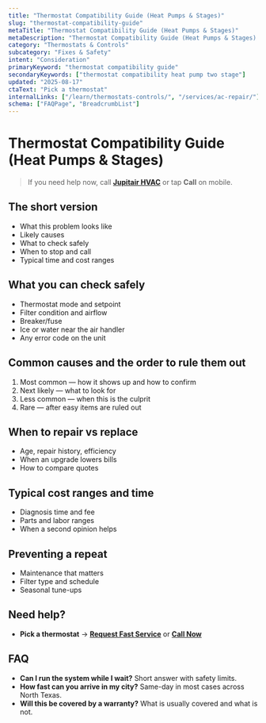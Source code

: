 ```yaml
---
title: "Thermostat Compatibility Guide (Heat Pumps & Stages)"
slug: "thermostat-compatibility-guide"
metaTitle: "Thermostat Compatibility Guide (Heat Pumps & Stages)"
metaDescription: "Thermostat Compatibility Guide (Heat Pumps & Stages) — clear steps, practical fixes, and when to call a pro in North Texas."
category: "Thermostats & Controls"
subcategory: "Fixes & Safety"
intent: "Consideration"
primaryKeyword: "thermostat compatibility guide"
secondaryKeywords: ["thermostat compatibility heat pump two stage"]
updated: "2025-08-17"
ctaText: "Pick a thermostat"
internalLinks: ["/learn/thermostats-controls/", "/services/ac-repair/"]
schema: ["FAQPage", "BreadcrumbList"]
---
```

# Thermostat Compatibility Guide (Heat Pumps & Stages)

> If you need help now, call **[Jupitair HVAC](/contact)** or tap **Call** on mobile.

## The short version
- What this problem looks like
- Likely causes
- What to check safely
- When to stop and call
- Typical time and cost ranges

## What you can check safely
- Thermostat mode and setpoint
- Filter condition and airflow
- Breaker/fuse
- Ice or water near the air handler
- Any error code on the unit

## Common causes and the order to rule them out
1. Most common — how it shows up and how to confirm
2. Next likely — what to look for
3. Less common — when this is the culprit
4. Rare — after easy items are ruled out

## When to repair vs replace
- Age, repair history, efficiency
- When an upgrade lowers bills
- How to compare quotes

## Typical cost ranges and time
- Diagnosis time and fee
- Parts and labor ranges
- When a second opinion helps

## Preventing a repeat
- Maintenance that matters
- Filter type and schedule
- Seasonal tune-ups

## Need help?
- **Pick a thermostat** → **[Request Fast Service](/contact)** or **[Call Now](tel:+1-XXX-XXX-XXXX)**

## FAQ
- **Can I run the system while I wait?** Short answer with safety limits.
- **How fast can you arrive in my city?** Same-day in most cases across North Texas.
- **Will this be covered by a warranty?** What is usually covered and what is not.
